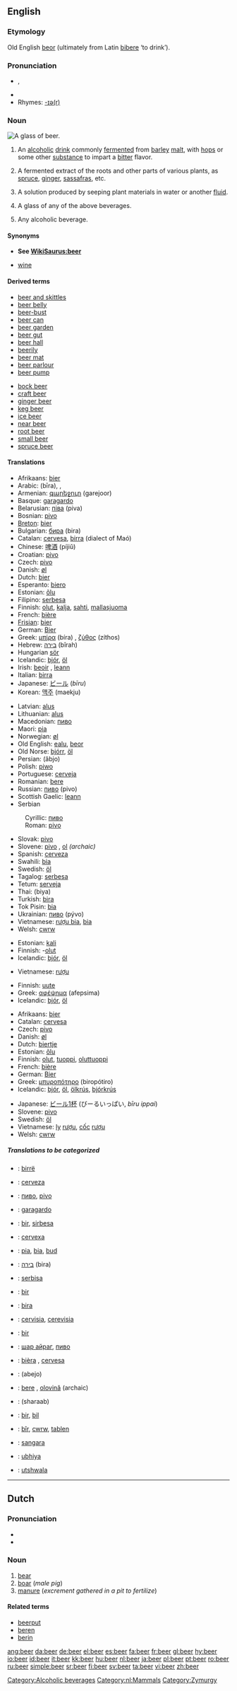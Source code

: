 {{see|ber}}
{{wikipedia}}

==English==

===Etymology===
Old English [[beor]] (ultimately from Latin [[bibere]] ‘to drink’).

===Pronunciation===
* {{IPA|/bɪə(ɹ)/}}, {{SAMPA|/bI@(r)/}}
* {{audio|en-us-beer.ogg|Audio (US)}}
* Rhymes: [[Rhymes:English:-ɪə(r)|-ɪə(r)]]

===Noun===
[[Image:Weizenbier.jpg|thumb|right|A glass of beer.]]
{{en-noun|s|-}}

# {{uncountable}} An [[alcoholic]] [[drink]] commonly [[ferment]]ed from [[barley]] [[malt]], with [[hop]]s or some other [[substance]] to impart a [[bitter]] flavor.
# {{uncountable}} A fermented extract of the roots and other parts of various plants, as [[spruce]], [[ginger]], [[sassafras]], etc.
# {{uncountable}} A solution produced by seeping plant materials in water or another [[fluid]].
# {{countable}} A glass of any of the above beverages.
# {{italbrac|Chinese English|non-standard}} Any alcoholic beverage.

====Synonyms====
* '''See [[WikiSaurus:beer]]'''
* {{italbrac-colon|any alcoholic beverage}} [[wine]]

====Derived terms====
{{top2}}
*[[beer and skittles]]
*[[beer belly]]
*[[beer-bust]]
*[[beer can]]
*[[beer garden]]
*[[beer gut]]
*[[beer hall]]
*[[beerily]]
*[[beer mat]]
*[[beer parlour]]
*[[beer pump]]
{{mid2}}
*[[bock beer]]
*[[craft beer]]
*[[ginger beer]]
*[[keg beer]]
*[[ice beer]]
*[[near beer]]
*[[root beer]]
*[[small beer]]
*[[spruce beer]]
{{bottom}}

====Translations====
{{trans-top|alcoholic drink made of malt}}
*Afrikaans: [[bier#Afrikaans|bier]]
*Arabic: {{ARchar|[[بيرة]]}} (bīra), {{ARchar|[[جعة]]}}, {{ARchar|[[مزر]]}}
*Armenian: [[գարեջուր]] (garejoor)
*Basque: [[garagardo]]
*Belarusian: [[піва]] (piva)
*Bosnian: [[pivo#Bosnian|pivo]] {{n}}
*[[Breton]]: [[bier#Breton|bier]] {{m}}
*Bulgarian: [[бира]] (bira) {{f}}
*Catalan: [[cervesa]], [[birra]] (dialect of Maó)
*Chinese: [[啤酒]] (píjiǔ) {{f}}
*Croatian: [[pivo#Croatian|pivo]] {{n}}
*Czech: [[pivo]] {{n}}
*Danish: [[øl]] {{c}}
*Dutch: [[bier#Dutch|bier]] {{n}}
*Esperanto: [[biero]]
*Estonian: [[õlu]]
*Filipino: [[serbesa]]
*Finnish: [[olut]], [[kalja]], [[sahti]], [[mallasjuoma]]
*French: [[bière]] {{f}}
*[[Frisian]]: [[bier#Frisian|bier]]
*German: [[Bier#German|Bier]] {{n}}
*Greek: [[μπίρα]] (bíra) {{f}}, [[ζύθος]] (zíthos) {{m}}
*Hebrew: [[בירה]] (bîrah)
*Hungarian [[sör]]
*Icelandic: [[bjór]], [[öl]]
*Irish: [[beoir]] {{f}}, [[leann]] {{m}}
*Italian: [[birra]] {{f}}
*Japanese: [[ビール]] (''bīru'')
*Korean: [[맥주]] (maekju)
{{trans-mid}}
*Latvian: [[alus]] {{m}}
*Lithuanian: [[alus]]
*Macedonian: [[пиво#Macedonian|пиво]] {{n}}
*Maori: [[pia#Maori|pia]]
*Norwegian: [[øl]]
*Old English: [[ealu]], [[beor]]
*Old Norse: [[bjórr]], [[öl]] 
*Persian: {{FAchar|[[آبجو]]}} (âbjo)
*Polish: [[piwo]] {{n}}
*Portuguese: [[cerveja]]
*Romanian: [[bere]] {{f}}
*Russian: [[пиво]] (pivo) {{n}}
*Scottish Gaelic: [[leann]] {{m}}
*Serbian
:Cyrillic: [[пиво#Serbian|пиво]] {{n}}
:Roman: [[pivo#Serbian|pivo]] {{n}}
*Slovak: [[pivo]]
*Slovene: [[pivo]] {{n}}, [[ol]] ''(archaic)'' {{m}}
*Spanish: [[cerveza]] {{f}}
*Swahili: [[bia]]
*Swedish: [[öl]] {{n}}
*Tagalog: [[serbesa]]
*Tetum: [[serveja]]
*Thai: {{THchar|[[เบียร์]]}} (biya)
*Turkish: [[bira]]
*Tok Pisin: [[bia]]
*Ukrainian: [[пиво]] (pývo) {{n}}
*Vietnamese: [[rượu bia]], [[bia]]
*Welsh: [[cwrw]]
{{trans-bottom}}

{{trans-top|drink made from roots}}
*Estonian: [[kali#Estonian|kali]]
*Finnish: -[[olut]]
*Icelandic: [[bjór]], [[öl]]
{{trans-mid}}
*Vietnamese: [[rượu]]
{{trans-bottom}}

{{trans-top|solution produced by seeping plant materials}}
*Finnish: [[uute]]
*Greek: [[αφέψημα]] (afepsima) {{n}}
*Icelandic: [[bjór]], [[öl]]
{{trans-mid}}
{{trans-bottom}}

{{trans-top|glass of beer}}
*Afrikaans: [[bier#Afrikaans|bier]]
*Catalan: [[cervesa]] {{f}}
*Czech: [[pivo]] {{n}}
*Danish: [[øl]] {{c}}
*Dutch: [[biertje]] {{n}}
*Estonian: [[õlu]]
*Finnish:  [[olut]], [[tuoppi]], [[oluttuoppi]]
*French: [[bière]] {{f}}
*German: [[Bier]] {{n}}
*Greek: [[μπυροπότηρο]] (biropótiro) {{n}}
*Icelandic: [[bjór]], [[öl]], [[ölkrús]], [[bjórkrús]]
{{trans-mid}}
*Japanese: [[ビール1杯]] (びーるいっぱい, ''bīru ippai'')
*Slovene: [[pivo]] {{n}}
*Swedish: [[öl]] {{c}}
*Vietnamese: [[ly]] [[rượu]], [[cốc]] [[rượu]]
*Welsh: [[cwrw]]
{{trans-bottom}}

=====Translations to be categorized=====
<!--Remove this section once all of the translations below have been moved into the tables above.-->
{{checktrans}}
{{trans-top|Translations to be categorized}}
*{{ttbc|Albanian}}: [[birrë]]
*{{ttbc|Asturian}}: [[cerveza]]
*{{ttbc|Azeri}}: [[пиво]], [[pivo]]
*{{ttbc|Basque}}: [[garagardo]]
*{{ttbc|Cebuano}}: [[bir]], [[sirbesa]]
*{{ttbc|Galician}}: [[cervexa]]
*{{ttbc|Hawaiian}}: [[pia]], [[bia]], [[bud]]
*{{ttbc|Hebrew}}: [[בירה]] (bira) {{f}}
*{{ttbc|Ilongo}}: [[serbisa]]
*{{ttbc|Indonesian}}: [[bir]]
*{{ttbc|Interlingua}}: [[bira]]
{{trans-mid}}
*{{ttbc|Latin}}: [[cervisia]], [[cerevisia]]
*{{ttbc|Malay}}: [[bir]]
*{{ttbc|Mongolian}}: [[шар айраг]], [[пиво]]
*{{ttbc|Occitan}}: [[bièra]] {{f}}, [[cervesa]] {{f}}
*{{ttbc|Persian}}: {{FAchar|[[ابجو|آبجو]]}} (abejo)
*{{ttbc|Romanian}}: [[bere#Romanian|bere]] {{f}}, [[olovină]] {{f}} (archaic)
*{{ttbc|Urdu}}: (sharaab)
*{{ttbc|Volapük}}: [[bir]], [[bil]]
*{{ttbc|Welsh}}: [[bîr]], [[cwrw]], [[tablen]]
*{{ttbc|Wolof}}: [[sangara]]
*{{ttbc|Xhosa}}: [[ubhiya]]
*{{ttbc|Zulu}}: [[utshwala]]
{{trans-bottom}}

[[Category:Alcoholic beverages]]

----

==Dutch==
[[Category:nl:Mammals]]

===Pronunciation===
*{{IPA|/bɛːr/}}
*{{audio|Nl-beer.ogg|audio}}

===Noun===
{{nl-noun|g=m|beren|beertje}}

# [[bear]]
# [[boar]] (''male pig'')
# [[manure]] (''excrement gathered in a pit to fertilize'')

====Related terms====
*[[beerput]]
*[[beren]]
*[[berin]]

[[Category:Zymurgy]]

[[ang:beer]]
[[da:beer]]
[[de:beer]]
[[el:beer]]
[[es:beer]]
[[fa:beer]]
[[fr:beer]]
[[gl:beer]]
[[hy:beer]]
[[io:beer]]
[[id:beer]]
[[it:beer]]
[[kk:beer]]
[[hu:beer]]
[[nl:beer]]
[[ja:beer]]
[[pl:beer]]
[[pt:beer]]
[[ro:beer]]
[[ru:beer]]
[[simple:beer]]
[[sr:beer]]
[[fi:beer]]
[[sv:beer]]
[[ta:beer]]
[[vi:beer]]
[[zh:beer]]